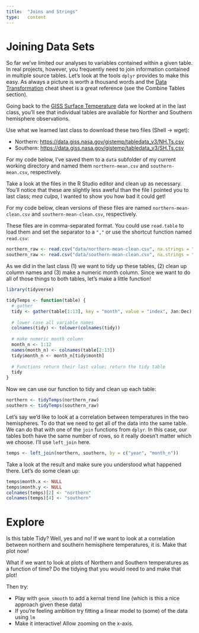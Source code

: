 ```yaml
---
title:  "Joins and Strings"
type:   content
---
```


# Joining Data Sets

So far we've limited our analyses to variables contained within a given table.  In real projects, however, you frequently need to join information contained in multiple source tables.  Let's look at the tools `dplyr` provides to make this easy.  As always a picture is worth a thousand words and the [Data Transformation](https://github.com/rstudio/cheatsheets/raw/master/source/pdfs/data-transformation-cheatsheet.pdf) cheat sheet is a great reference (see the Combine Tables section).

Going back to the [GISS Surface Temperature](https://data.giss.nasa.gov/gistemp/) data we looked at in the last class, you'll see that individual tables are available for Norther and Southern hemisphere observations.

Use what we learned last class to download these two files (Shell -> wget):

* Northern: [https://data.giss.nasa.gov/gistemp/tabledata_v3/NH.Ts.csv](https://data.giss.nasa.gov/gistemp/tabledata_v3/NH.Ts.csv)
* Southern: [https://data.giss.nasa.gov/gistemp/tabledata_v3/SH.Ts.csv](https://data.giss.nasa.gov/gistemp/tabledata_v3/SH.Ts.csv)

For my code below, I've saved them to a `data` subfolder of my current working directory and named them `northern-mean.csv` and `southern-mean.csv`, respectively.

Take a look at the files in the R Studio editor and clean up as necessary.  You'll notice that these are slightly less aweful than the file I pointed you to last class; *mea culpa*, I wanted to show you how bad it could get!

For my code below, clean versions of these files are named `northern-mean-clean.csv` and `southern-mean-clean.csv`, respectively.

These files are in comma-separated format.  You could use `read.table` to load them and set the separator to a `","` or use the shortcut function named `read.csv`:

```r
northern_raw <- read.csv("data/northern-mean-clean.csv", na.strings = "***")
southern_raw <- read.csv("data/southern-mean-clean.csv", na.strings = "***")
```

As we did in the last class (1) we want to tidy up these tables, (2) clean up column names and (3) make a numeric month column.  Since we want to do all of those things to both tables, let's make a little function!

```r
library(tidyverse)
```

```r
tidyTemps <- function(table) {
  # gather
  tidy <- gather(table[1:13], key = "month", value = "index", Jan:Dec)
  
  # lower case all variable names
  colnames(tidy) <- tolower(colnames(tidy))
  
  # make numeric month column
  month_n <- 1:12
  names(month_n) <- colnames(table[2:13])
  tidy$month_n <- month_n[tidy$month]
  
  # Functions return their last value; return the tidy table
  tidy
}
```

Now we can use our function to tidy and clean up each table:

```r
northern <- tidyTemps(northern_raw)
southern <- tidyTemps(southern_raw)
```

Let's say we'd like to look at a correlation between temperatures in the two hemispheres.  To do that we need to get all of the data into the same table.  We can do that with one of the `join` functions from `dplyr`.  In this case, our tables both have the same number of rows, so it really doesn't matter which we choose. I'll use `left_join` here.

```r
temps <- left_join(northern, southern, by = c("year", "month_n"))
```

Take a look at the result and make sure you understood what happened there.  Let's do some clean up:

```r
temps$month.x <- NULL
temps$month.y <- NULL
colnames(temps)[2] <- "northern"
colnames(temps)[4] <- "southern"
```

# Explore

Is this table Tidy?  Well, yes and no!  If we want to look at a correlation between northern and southern hemisphere temperatures, it is.  Make that plot now!

What if we want to look at plots of Northern and Southern temperatures as a function of time?  Do the tidying that you would need to and make that plot!

Then try:

* Play with `geom_smooth` to add a kernal trend line (which is this a nice approach given these data)
* If you're feeling ambition try fitting a linear model to (some) of the data using `lm`
* Make it interactive!  Allow zooming on the x-axis.

